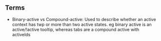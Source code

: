 <ComponentHeading name='active' />

## Terms

- Binary-active vs Compound-active: Used to describe whether an active context has twp or
  more than two active states. eg binary active is an active/!active tooltip, whereas tabs
  are a compound active with activeIds

